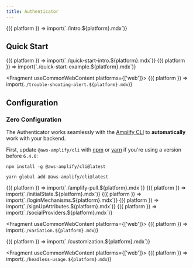 ```yaml
---
title: Authenticator
---
```



<Fragment useCommonWebContent>
  {({ platform }) => import(`./intro.${platform}.mdx`)}
</Fragment>

## Quick Start

<Fragment useCommonWebContent>
  {({ platform }) => import(`./quick-start-intro.${platform}.mdx`)}
</Fragment>

<Fragment>
  {({ platform }) => import(`./quick-start-example.${platform}.mdx`)}
</Fragment>

<Fragment useCommonWebContent platforms={['web']}>
  {({ platform }) => import(`./trouble-shooting-alert.${platform}.mdx`)}
</Fragment>

## Configuration

### Zero Configuration

The Authenticator works seamlessly with the [Amplify CLI](https://docs.amplify.aws/cli/start/install/)
to **automatically** work with your backend.

First, update `@aws-amplify/cli` with [npm](https://www.npmjs.com/) or [yarn](https://yarnpkg.com/)
if you're using a version before `6.4.0`:

<Tabs>
<TabItem title="npm">

```shell
npm install -g @aws-amplify/cli@latest
```

</TabItem>
<TabItem title="yarn">

```shell
yarn global add @aws-amplify/cli@latest
```

</TabItem>
</Tabs>

<Fragment useCommonWebContent>
  {({ platform }) => import(`./amplify-pull.${platform}.mdx`)}
</Fragment>

<Fragment useCommonWebContent>
  {({ platform }) => import(`./initialState.${platform}.mdx`)}
</Fragment>

<Fragment useCommonWebContent>
  {({ platform }) => import(`./loginMechanisms.${platform}.mdx`)}
</Fragment>

<Fragment useCommonWebContent>
  {({ platform }) => import(`./signUpAttributes.${platform}.mdx`)}
</Fragment>

<Fragment useCommonWebContent>
  {({ platform }) => import(`./socialProviders.${platform}.mdx`)}
</Fragment>

<Fragment useCommonWebContent platforms={['web']}>
  {({ platform }) => import(`./variation.${platform}.mdx`)}
</Fragment>

<Fragment useCommonWebContent>
  {({ platform }) => import(`./customization.${platform}.mdx`)}
</Fragment>

<Fragment useCommonWebContent platforms={['web']}>
  {({ platform }) => import(`./headless-usage.${platform}.mdx`)}
</Fragment>
